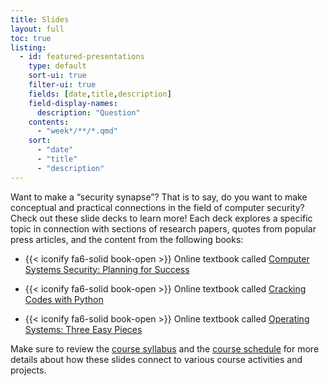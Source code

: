 ```yaml
---
title: Slides
layout: full
toc: true
listing:
  - id: featured-presentations
    type: default
    sort-ui: true
    filter-ui: true
    fields: [date,title,description]
    field-display-names:
      description: "Question"
    contents:
      - "week*/**/*.qmd"
    sort:
      - "date"
      - "title"
      - "description"
---
```


Want to make a "security synapse"? That is to say, do you want to make
conceptual and practical connections in the field of computer security? Check
out these slide decks to learn more! Each deck explores a specific topic in
connection with sections of research papers, quotes from popular press
articles, and the content from the following books:

- {{< iconify fa6-solid book-open >}} Online textbook called [Computer Systems
Security: Planning for Success](https://web.njit.edu/~rt494/security/) 

- {{< iconify fa6-solid book-open >}} Online textbook called [Cracking Codes
with Python](https://inventwithpython.com/cracking/) 

- {{< iconify fa6-solid book-open >}} Online textbook called [Operating Systems:
Three Easy Pieces](https://pages.cs.wisc.edu/~remzi/OSTEP/) 

Make sure to review the [course syllabus](../syllabus/index.qmd) and the
[course schedule](../schedule/index.qmd) for more details about how these
slides connect to various course activities and projects.

:::{#featured-presentations}
:::
